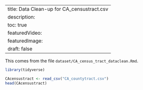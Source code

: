--
title: Data Clean-up for CA_censustract.csv
description:
toc: true
featuredVideo:
featuredImage: 
draft: false
--

This comes from the file `dataset/CA_census_tract_dataclean.Rmd`.



```r
library(tidyverse)
```



```r
CAcensustract <- read_csv("CA_countytract.csv")
head(CAcensustract)
```



```r

```



```r

```



```r

```



```r

```



```r

```



```r

```



```r

```


